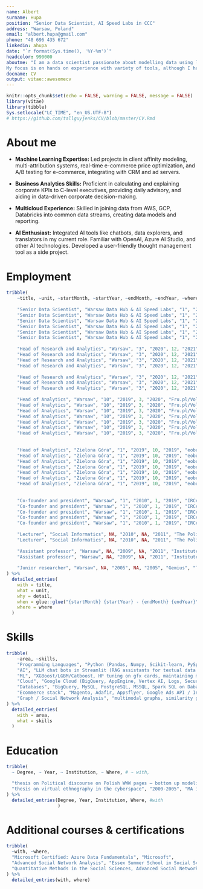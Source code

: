 ```yaml
---
name: Albert
surname: Hupa
position: "Senior Data Scientist, AI Speed Labs in CCC"
address: "Warsaw, Poland"
email: "albert.hupa@gmail.com"
phone: "48 696 435 672"
linkedin: ahupa
date: "`r format(Sys.time(), '%Y-%m')`"
headcolor: 990000
aboutme: "I am a data scientist passionate about modelling data using latest technologies and multicloud solutions, skilled in bulding production ready client and ads analytics models in omnichannel ecommerce.
My focus is on hands on experience with variety of tools, although I have experience in team management in both startups and corporate companies. I am a total AI and E/ACC freak."
docname: CV
output: vitae::awesomecv
---
```


```r
knitr::opts_chunk$set(echo = FALSE, warning = FALSE, message = FALSE)
library(vitae)
library(tibble)
Sys.setlocale("LC_TIME", "en_US.UTF-8")
# https://github.com/tallguyjenks/CV/blob/master/CV.Rmd

```
# About me


- **Machine Learning Expertise:** Led projects in client affinity modeling, multi-attribution systems, real-time e-commerce price optimization, and A/B testing for e-commerce, integrating with CRM and ad servers.

- **Business Analytics Skills:** Proficient in calculating and explaining corporate KPIs to C-level executives, providing daily advisory, and aiding in data-driven corporate decision-making.

- **Multicloud Experience:** Skilled in joining data from AWS, GCP, Databricks into common data streams, creating data models and reporting.

- **AI Enthusiast:** Integrated AI tools like chatbots, data explorers, and translators in my current role. Familiar with OpenAI, Azure AI Studio, and other AI technologies. Developed a user-friendly thought management tool as a side project.

# Employment

```r
tribble(
    ~title, ~unit, ~startMonth, ~startYear, ~endMonth, ~endYear, ~where, ~detail,
    
    "Senior Data Scientist", "Warsaw Data Hub & AI Speed Labs", "1", "2022", NA, "now", "CCC", "TECHNOLOGIES: Python (Pyspark, Streamlit), DataBricks (FeatureStore, multicloud integrations), GCP (BQ, AppEngine, Looker, Vertex AI), Azure (Hyperscale, Azure AI Studio), Appsflyer, Google Ads, Langchains",
    "Senior Data Scientist", "Warsaw Data Hub & AI Speed Labs", "1", "2022", NA, "now", "CCC", "LLM chatbots for pdf and sql numerical data sets",
    "Senior Data Scientist", "Warsaw Data Hub & AI Speed Labs", "1", "2022", NA, "now", "CCC", "CDP Analytics / cross platform client matching & profiling, modelling audiences lists for CRM/MA and Google Ads",
    "Senior Data Scientist", "Warsaw Data Hub & AI Speed Labs", "1", "2022", NA, "now", "CCC", "Purchase prediction models for CRM/GA audiences in omnichannel",
    "Senior Data Scientist", "Warsaw Data Hub & AI Speed Labs", "1", "2022", NA, "now", "CCC", "Multi cloud sourced reporting dashboards",
    "Senior Data Scientist", "Warsaw Data Hub & AI Speed Labs", "1", "2022", NA, "now", "CCC", "GCP / Big Query GA administration",
    
    "Head of Research and Analytics", "Warsaw", "3", "2020", 12, "2021", "Drogerie Natura", "TECHNOLOGIES: Python (Pandas, Numpy), R (Tidyverse), Python, MSSQL, advanced Excel",
    "Head of Research and Analytics", "Warsaw", "3", "2020", 12, "2021", "Drogerie Natura", "Advisory to the board, head of a team",  
    "Head of Research and Analytics", "Warsaw", "3", "2020", 12, "2021", "Drogerie Natura", "System for dynamic pricing for ecommerce in realtime (python app in ecommerce backend)",
    "Head of Research and Analytics", "Warsaw", "3", "2020", 12, "2021", "Drogerie Natura", "Sales predictions in biweekly promo cycles: predictions, enabling sales prediction tool for catmans in XLS, reporting to the board",
    
    "Head of Research and Analytics", "Warsaw", "3", "2020", 12, "2021", "Drogerie Natura", "Modelling promotions for marketing department (weekly estimations)",
    "Head of Research and Analytics", "Warsaw", "3", "2020", 12, "2021", "Drogerie Natura", "Predictions of new stores revenue",  
    "Head of Research and Analytics", "Warsaw", "3", "2020", 12, "2021", "Drogerie Natura", "CRM analytics",
    
    "Head of Analytics", "Warsaw", "10", "2019", 3, "2020", "Fru.pl/Vola.Ro", "TECHNOLOGIES: R (DataTable), Qlik, Spark, PostgreSQL",
    "Head of Analytics", "Warsaw", "10", "2019", 3, "2020", "Fru.pl/Vola.Ro", "Advisory to the Board, head of a team",  
    "Head of Analytics", "Warsaw", "10", "2019", 3, "2020", "Fru.pl/Vola.Ro", "Maintenance of business ready KPIs in realtime and operational P&L",
    "Head of Analytics", "Warsaw", "10", "2019", 3, "2020", "Fru.pl/Vola.Ro", "Fare predictions",
    "Head of Analytics", "Warsaw", "10", "2019", 3, "2020", "Fru.pl/Vola.Ro", "Data delivery to MA processes",
    "Head of Analytics", "Warsaw", "10", "2019", 3, "2020", "Fru.pl/Vola.Ro", "Maintenance and development of ETL processes and data lakes used by teams across all countries",  
    "Head of Analytics", "Warsaw", "10", "2019", 3, "2020", "Fru.pl/Vola.Ro", "AB tests", 
    
    
    "Head of Analytics", "Zielona Góra", "1", "2019", 10, "2019", "eobuwie.pl", "TECHNOLOGIES: R (tidyverse), MSSQL, GCP/BigQuery GA3 tables, Google Data Studio, GA API",
    "Head of Analytics", "Zielona Góra", "1", "2019", 10, "2019", "eobuwie.pl", "Advisory to the board, head of a team",  
    "Head of Analytics", "Zielona Góra", "1", "2019", 10, "2019", "eobuwie.pl", "Multi source analyses of website traffic, ERP, CRM and CMS data",
    "Head of Analytics", "Zielona Góra", "1", "2019", 10, "2019", "eobuwie.pl", "Modelling listing effectiveness - listing creation and evaluation",
    "Head of Analytics", "Zielona Góra", "1", "2019", 10, "2019", "eobuwie.pl", "Segmentations of customers and stores",
    "Head of Analytics", "Zielona Góra", "1", "2019", 10, "2019", "eobuwie.pl", "Sales predictions",  
    "Head of Analytics", "Zielona Góra", "1", "2019", 10, "2019", "eobuwie.pl", "Maintaining business KPI measurement and reporting system",
    
    
    "Co-founder and president", "Warsaw", "1", "2010", 1, "2019", "IRCenter", "TECHNOLOGIES: R (Tidyverse), Python (Pandas, Numpy), MySQL, PostgreSQL, AWS (EC2, S3), SPSS",
    "Co-founder and president", "Warsaw", "1", "2010", 1, "2019", "IRCenter", "Managing and mentoring the team",
    "Co-founder and president", "Warsaw", "1", "2010", 1, "2019", "IRCenter", "Conducting key market research and analytics projects (covering Poland, along with CEE, Baltics, France and Germany for Unilever, SABMiller, Royal Canin, Value Media, mBank, BGŻ BNP Paribas etc.)",  
    "Co-founder and president", "Warsaw", "1", "2010", 1, "2019", "IRCenter", "Sales & account of key clients (Sabmiller, Unilever, mBank, Platforma Obywatelska, TVP, USP Zdrowie, Havas, PHD Rocket, Value Media)",
    "Co-founder and president", "Warsaw", "1", "2010", 1, "2019", "IRCenter", "Multisource analytical projects for Skoda, Audi, P4, Allegro, Idea Bank - user centric web behavior analyses across ad servers -> delivering ad and touchpoint flowpaths to purchase",
    
    "Lecturer", "Social Informatics", NA, "2010", NA, "2011", "The Polish-Japanese Institute of Information Technology", "TECHNOLOGIES: R, Python, Perl, Pajek",
    "Lecturer", "Social Informatics", NA, "2010", NA, "2011", "The Polish-Japanese Institute of Information Technology", "COURSES: Social Network Analysis",
        
    "Assistant professor", "Warsaw", NA, "2009", NA, "2011", "Institute of Applied Social Sciences at The University of Warsaw", "TECHNOLOGIES: R, SPSS",
    "Assistant professor", "Warsaw", NA, "2009", NA, "2011", "Institute of Applied Social Sciences at The University of Warsaw", "COURSES: Statistics I, II and others",
    
    "Junior researcher", "Warsaw", NA, "2005", NA, "2005", "Gemius", "TECHNOLOGIES: internal tools, SPSS"
) %>%
  detailed_entries(
    with = title,
    what = unit,
    why = detail,
    when = glue::glue("{startMonth} {startYear} - {endMonth} {endYear}", .na = ""),
    where = where
  )
```










# Skills

```r

tribble(
    ~area, ~skills,
    "Programming Languages", "Python (Pandas, Numpy, Scikit-learn, PySpark), R (TidyVerse, DataTable, TidyModels), Perl (text processing), Bash (basic Linux administration)",
    "AI", "LLM chat bots in Streamlit (RAG assistants for textual data and numerical databases), OpenAI / Azure AI Studio API (prompts and functions), Mistral API, Langchains, LLamaIndex, Pytorch, Vertex AI",
    "ML", "XGBoost/LGBM/Catboost, HP tuning on gfx cards, maintaining models in: VM, dockers, DataBricks, BigQuery ML engine",
    "Cloud", "Google Cloud (BigQuery, AppEngine, Vertex AI, Logs, Security, Looker), Azure (Hyperscale, Azure AI Studio), Databricks (Pyspark, AutoML, FeatureStore), Git",
    "Databases", "BigQuery, MySQL, PostgreSQL, MSSQL, Spark SQL on DabaBricks",
    "Ecommerce stack", "Magento, Adafir, Appsflyer, Google Ads API / Integrations, Meta Marketing API, cross platform cookie and client matching on AWS and GCP",
    "Graph / Social Network Analysis", "multimodal graphs, similarity graphs, P*, Pajek"
) %>%
  detailed_entries(
    with = area,
    what = skills
  )

```


\newpage

# Education

```r

tribble(
  ~ Degree, ~ Year, ~ Institution, ~ Where, # ~ with,

  "thesis on Political discourse on Polish WWW pages – bottom up modeling of political ideologies on the basis of web mining, social network analysis and text mining", "2005-2010", "Ph.D. in sociology", "The University of Warsaw, Institute of Applied Social Sciences",
  "thesis on virtual ethnography in the cyberspace", "2000-2005", "MA in sociology", "The University of Warsaw, Institute of Applied Social Sciences"
) %>% 
  detailed_entries(Degree, Year, Institution, Where, #with
                   )
```

# Additional courses & certifications

```r

tribble(
  ~with, ~where,
  "Microsoft Certified: Azure Data Fundamentals", "Microsoft",
  "Advanced Social Network Analysis", "Essex Summer School in Social Science Data Analysis and Collection",
  "Quantitative Methods in the Social Sciences, Advanced Social Network Analysis", "Ljubljana University"  
) %>% 
  detailed_entries(with, where)
```


